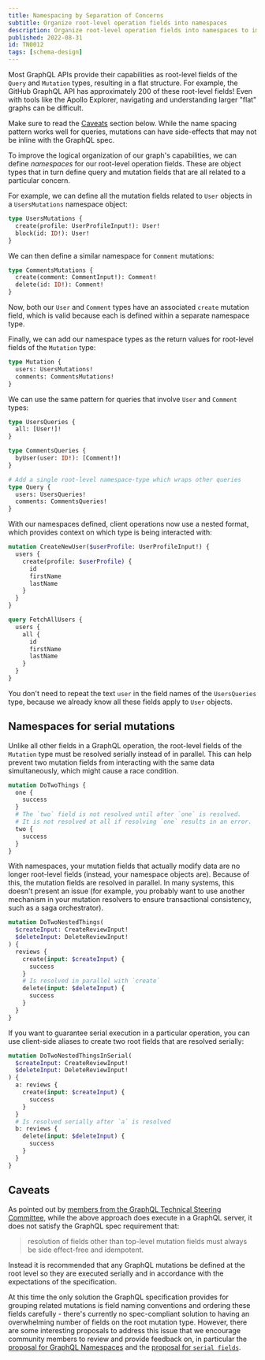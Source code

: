 ```yaml
---
title: Namespacing by Separation of Concerns
subtitle: Organize root-level operation fields into namespaces
description: Organize root-level operation fields into namespaces to improve the logical structure to your GraphQL schema.
published: 2022-08-31
id: TN0012
tags: [schema-design]
---
```


<SummitCallout
  topic="schema design"
  workshopName="Schema design excellence"
  URL="https://reg.summit.graphql.com/flow/apollo/summit24/AttendeePortal/page/catalog/session/1712947470535001L9a9"
/>

Most GraphQL APIs provide their capabilities as root-level fields of the `Query` and `Mutation` types, resulting in a flat structure. For example, the GitHub GraphQL API has approximately 200 of these root-level fields! Even with tools like the Apollo Explorer, navigating and understanding larger "flat" graphs can be difficult.

<Note>

Make sure to read the [Caveats](#caveats) section below. While the name spacing pattern works well for queries, mutations can have side-effects that may not be inline with the GraphQL spec.

</Note>

To improve the logical organization of our graph's capabilities, we can define _namespaces_ for our root-level operation fields. These are object types that in turn define query and mutation fields that are all related to a particular concern.

For example, we can define all the mutation fields related to `User` objects in a `UsersMutations` namespace object:

```graphql
type UsersMutations {
  create(profile: UserProfileInput!): User!
  block(id: ID!): User!
}
```

We can then define a similar namespace for `Comment` mutations:

```graphql
type CommentsMutations {
  create(comment: CommentInput!): Comment!
  delete(id: ID!): Comment!
}
```

Now, both our `User` and `Comment` types have an associated `create` mutation field, which is valid because each is defined within a separate namespace type.

Finally, we can add our namespace types as the return values for root-level fields of the `Mutation` type:

```graphql
type Mutation {
  users: UsersMutations!
  comments: CommentsMutations!
}
```

We can use the same pattern for queries that involve `User` and `Comment` types:

```graphql
type UsersQueries {
  all: [User!]!
}

type CommentsQueries {
  byUser(user: ID!): [Comment!]!
}

# Add a single root-level namespace-type which wraps other queries
type Query {
  users: UsersQueries!
  comments: CommentsQueries!
}
```

With our namespaces defined, client operations now use a nested format, which provides context on which type is being interacted with:

```graphql
mutation CreateNewUser($userProfile: UserProfileInput!) {
  users {
    create(profile: $userProfile) {
      id
      firstName
      lastName
    }
  }
}

query FetchAllUsers {
  users {
    all {
      id
      firstName
      lastName
    }
  }
}
```

<Note>

You don't need to repeat the text `user` in the field names of the `UsersQueries` type, because we already know all these fields apply to `User` objects.

</Note>

## Namespaces for serial mutations

Unlike all other fields in a GraphQL operation, the root-level fields of the `Mutation` type must be resolved serially instead of in parallel. This can help prevent two mutation fields from interacting with the same data simultaneously, which might cause a race condition.

```graphql
mutation DoTwoThings {
  one {
    success
  }
  # The `two` field is not resolved until after `one` is resolved.
  # It is not resolved at all if resolving `one` results in an error.
  two {
    success
  }
}
```

With namespaces, your mutation fields that actually modify data are no longer root-level fields (instead, your namespace objects are). Because of this, the mutation fields are resolved in parallel. In many systems, this doesn't present an issue (for example, you probably want to use another mechanism in your mutation resolvers to ensure transactional consistency, such as a saga orchestrator).

```graphql
mutation DoTwoNestedThings(
  $createInput: CreateReviewInput!
  $deleteInput: DeleteReviewInput!
) {
  reviews {
    create(input: $createInput) {
      success
    }
    # Is resolved in parallel with `create`
    delete(input: $deleteInput) {
      success
    }
  }
}
```

If you want to guarantee serial execution in a particular operation, you can use client-side aliases to create two root fields that are resolved serially:

```graphql
mutation DoTwoNestedThingsInSerial(
  $createInput: CreateReviewInput!
  $deleteInput: DeleteReviewInput!
) {
  a: reviews {
    create(input: $createInput) {
      success
    }
  }
  # Is resolved serially after `a` is resolved
  b: reviews {
    delete(input: $deleteInput) {
      success
    }
  }
}
```

## Caveats

As pointed out by [members from the GraphQL Technical Steering Committee](https://benjie.dev/graphql/nested-mutations), while the above approach does execute in a GraphQL server, it does not satisfy the GraphQL spec requirement that:

> resolution of fields other than top-level mutation fields must always be side effect-free and idempotent.

Instead it is recommended that any GraphQL mutations be defined at the root level so they are executed serially and in accordance with the expectations of the specification.

At this time the only solution the GraphQL specification provides for grouping related mutations is field naming conventions and ordering these fields carefully - there's currently no spec-compliant solution to having an overwhelming number of fields on the root mutation type. However, there are some interesting proposals to address this issue that we encourage community members to review and provide feedback on, in particular the [proposal for GraphQL Namespaces](https://github.com/graphql/graphql-spec/issues/163) and the [proposal for `serial fields`](https://github.com/graphql/graphql-spec/issues/252).
